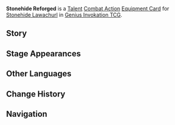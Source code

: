 {{Genius Invokation TCG Infobox
|title     = Stonehide Reforged
|id        = 226011
|image     = Stonehide Reforged Equipment Card.png
|type      = Equipment Card
|group     = Talent
|character = Stonehide Lawachurl
|skill     = Upa Shato
|effect    = '''Combat Action''': When your active character is '''Stonehide Lawachurl''', equip this card.<br />After Stonehide Lawachurl equips this card, immediately use '''[[Upa Shato]]''' once.<br />When your Stonehide Lawachurl, who has this card equipped, defeats an opposing character: Stonehide Lawachurl will re-attach '''Stonehide''' and '''Stone Force'''.
|matching  = 4
|element   = Geo
|energy    = 2
|source1   = Achieve victory within 4 Rounds in [[Genius Invokation TCG/Stage/Baobab/Stonehide Lawachurl's Rest|Stonehide Lawachurl's Rest]]
|source2   = Win with less than 2 characters defeated in [[Genius Invokation TCG/Stage/Baobab/Stonehide Lawachurl's Rest|Stonehide Lawachurl's Rest]]
}}
'''Stonehide Reforged''' is a [[Talent Card|Talent]] [[Talent Combat Action Card|Combat Action]] [[Equipment Card]] for [[Stonehide Lawachurl (Character Card)|Stonehide Lawachurl]] in [[Genius Invokation TCG]].

==Story==
{{Description|An enduring force flows through that craggy form.|title=Forged From Rock}}

==Stage Appearances==
{{Genius Invokation TCG Stage Appearances}}

==Other Languages==
{{Other Languages
|en      = Stonehide Reforged
|zhs     = 重铸：岩盔
|zhs_rm  = Chóngzhù: Yánkuī
|zht     = 重鑄：岩盔
|zht_rm  = Chóngzhù: Yánkuī
|zh_tl   = 
|ja      = 鋳直し：岩兜
|ja_rm   = Inaoshi: Gantou{{Assumed}}
|ja_tl   = 
|ko      = 재건: 바위 투구
|ko_rm   = Jaegeon: Bawi Tugu
|ko_tl   = Rebuild: Rock Helmet
|es      = Refundición: Geoarmadura
|es_tl   = Reforging: Geoarmor
|fr      = Peau-pierre reforgée
|fr_tl   = Reforged Stoneskin
|ru      = Восстановленная камнекожа
|ru_tl   = Rebuilt Stoneskin
|th      = Stonehide Reforged
|vi      = Đúc Lại: Nón Nham
|vi_tl   = 
|de      = Erneut gehärtet: Steinhaut
|de_tl   = Hardened Anew: Stoneskin
|id      = Stonehide Reforged
|pt      = Armadura Geo Reforjada
|pt_tl   = 
|tr      = Yeniden Dövülmüş Taş Sırt
|tr_tl   = 
|it      = Mantodipietra riforgiato
|it_tl   = Reforged Mantleofstone
}}

==Change History==
{{Change History|3.3}}

==Navigation==
{{Genius Invokation TCG Navbox|Equipment Card}}